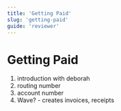 ```yaml
---
title: 'Getting Paid'
slug: 'getting-paid'
guide: 'reviewer'
---
```


# Getting Paid

1. introduction with deborah
2. routing number
3. account number
4. Wave? - creates invoices, receipts